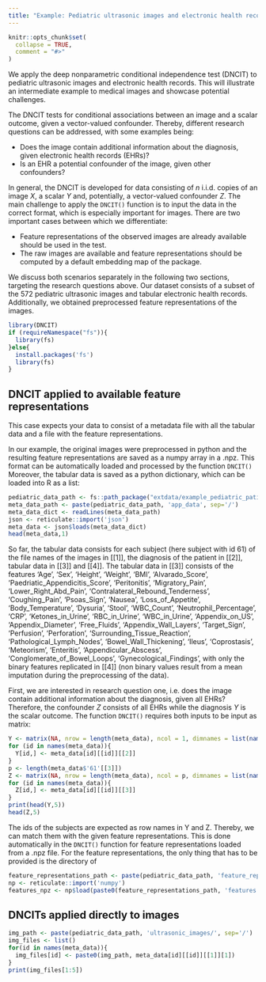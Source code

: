 ```yaml
---
title: "Example: Pediatric ultrasonic images and electronic health records"
---
```


```r
knitr::opts_chunk$set(
  collapse = TRUE,
  comment = "#>"
)
```

We apply the deep nonparametric conditional independence test (DNCIT) to pediatric ultrasonic images and electronic health records. This will illustrate an intermediate example to medical images and showcase potential challenges. 

The DNCIT tests for conditional associations between an image and a scalar outcome, given a vector-valued confounder. Thereby, different research questions can be addressed, with some examples being:

* Does the image contain additional information about the diagnosis, given electronic health records (EHRs)? 
* Is an EHR a potential confounder of the image, given other confounders? 

In general, the DNCIT is developed for data consisting of $n$ i.i.d. copies of an image $X$, a scalar $Y$ and, potentially, a vector-valued confounder $Z$. The main challenge to apply the `DNCIT()` function is to input the data in the correct format, which is especially important for images. There are two important cases between which we differentiate: 

* Feature representations of the observed images are already available should be used in the test.
* The raw images are available and feature representations should be computed by a default embedding map of the package.

We discuss both scenarios separately in the following two sections, targeting the research questions above. Our dataset consists of a subset of the 572 pediatric ultrasonic images and tabular electronic health records. Additionally, we obtained preprocessed feature representations of the images.

```r
library(DNCIT)
if (requireNamespace("fs")){
  library(fs)
}else{
  install.packages('fs')
  library(fs)
}
```

## DNCIT applied to available feature representations

This case expects your data to consist of a metadata file with all the tabular data and a file with the feature representations. 

In our example, the original images were preprocessed in python and the resulting feature representations are saved as a numpy array in a .npz. This format can be automatically loaded and processed by the function `DNCIT()` Moreover, the tabular data is saved as a python dictionary, which can be loaded into R as a list:


```r
pediatric_data_path <- fs::path_package("extdata/example_pediatric_patients", package = "DNCIT")
meta_data_path <- paste(pediatric_data_path, 'app_data', sep='/')
meta_data_dict <- readLines(meta_data_path)
json <- reticulate::import('json')
meta_data <- json$loads(meta_data_dict)
head(meta_data,1)
```

So far, the tabular data consists for each subject (here subject with id 61) of the file names of the images in [[1]], the diagnosis of the patient in [[2]], tabular data in [[3]] and [[4]]. The tabular data in [[3]] consists of the features 'Age', 'Sex', 'Height', 'Weight', 'BMI', 'Alvarado_Score', 'Paedriatic_Appendicitis_Score',
'Peritonitis', 'Migratory_Pain', 'Lower_Right_Abd_Pain', 'Contralateral_Rebound_Tenderness', 'Coughing_Pain', 'Psoas_Sign', 'Nausea', 'Loss_of_Appetite', 'Body_Temperature', 'Dysuria', 'Stool', 'WBC_Count', 'Neutrophil_Percentage', 'CRP', 'Ketones_in_Urine', 'RBC_in_Urine',                'WBC_in_Urine', 'Appendix_on_US', 'Appendix_Diameter', 'Free_Fluids',  'Appendix_Wall_Layers', 'Target_Sign', 'Perfusion', 'Perforation', 
'Surrounding_Tissue_Reaction', 'Pathological_Lymph_Nodes', 'Bowel_Wall_Thickening', 'Ileus', 'Coprostasis', 'Meteorism', 'Enteritis', 'Appendicular_Abscess', 'Conglomerate_of_Bowel_Loops', 'Gynecological_Findings', with only the binary features replicated in [[4]] (non binary values result from a mean imputation during the preprocessing of the data). 

First, we are interested in research question one, i.e. does the image contain additional information about the diagnosis, given all EHRs? Therefore, the confounder $Z$ consists of all EHRs while the diagnosis $Y$ is the scalar outcome. The function `DNCIT()` requires both inputs to be input as matrix:

```r
Y <- matrix(NA, nrow = length(meta_data), ncol = 1, dimnames = list(names(meta_data),NULL))
for (id in names(meta_data)){
  Y[id,] <- meta_data[id][[id]][[2]]
}
p <- length(meta_data$'61'[[3]])
Z <- matrix(NA, nrow = length(meta_data), ncol = p, dimnames = list(names(meta_data),NULL))
for (id in names(meta_data)){
  Z[id,] <- meta_data[id][[id]][[3]]
}
print(head(Y,5))
head(Z,5)
```

The ids of the subjects are expected as row names in Y and Z. Thereby, we can match them with the given feature representations. This is done automatically in the `DNCIT()` function for feature representations loaded from a .npz file. For the feature representations, the only thing that has to be provided is the directory of 

```r
feature_representations_path <- paste(pediatric_data_path, 'feature_representations/', sep='/')
np <- reticulate::import('numpy')
features_npz <- np$load(paste0(feature_representations_path, 'features.npz'))
```

## DNCITs applied directly to images

```r
img_path <- paste(pediatric_data_path, 'ultrasonic_images/', sep='/')
img_files <- list()
for(id in names(meta_data)){
  img_files[id] <- paste0(img_path, meta_data[id][[id]][[1]][1])
}
print(img_files[1:5])

```

